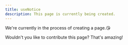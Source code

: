 ```yaml
---
title: useNotice
description: This page is currently being created.
---
```


We're currently in the process of creating a page.😘

Wouldn't you like to contribute this page? That's amazing!
